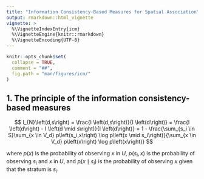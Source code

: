 ```yaml
---
title: "Information Consistency-Based Measures for Spatial Association"
output: rmarkdown::html_vignette
vignette: >
  %\VignetteIndexEntry{icm}
  %\VignetteEngine{knitr::rmarkdown}
  %\VignetteEncoding{UTF-8}
---
```


```r
knitr::opts_chunk$set(
  collapse = TRUE,
  comment = "##",
  fig.path = "man/figures/icm/"
)
```

## 1. The principle of the information consistency-based measures

$$
I_{N}\left(d,s\right) = \frac{I \left(d,s\right)}{I \left(d\right)} = 
\frac{I \left(d\right) - I \left(d \mid s\right)}{I \left(d\right)} = 
1 - \frac{\sum_{s_i \in S}\sum_{x \in V_d} p\left(s_i,x\right) \log p\left(x \mid s_i\right)}{\sum_{x \in V_d} p\left(x\right) \log p\left(x\right)}
$$

where $p\left(x\right)$ is the probability of observing $x$ in $U$, $p\left(s_i,x\right)$ is the probability of observing $s_i$ and $x$ in $U$, and $p\left(x \mid s_i\right)$ is the probability of observing $x$ given that the stratum is $s_i$.
